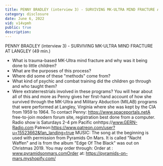 ```yaml
---
title: PENNY BRADLEY (interview 3) - SURVIVING MK-ULTRA MIND FRACTURE AT LANGLEY
category: disclosure
date: June 6, 2022
vid: v14vpmh
public: true
description:
---
```

PENNY BRADLEY (interview 3) - SURVIVING MK-ULTRA MIND FRACTURE AT LANGLEY (49 min.)
- What is trauma-based MK-Ultra mind fracture and why was it being done to little children?
- What are the purposes of this process?
- Where did some of these "methods" come from?
- What kind of psychic and combat training did the children go through and who taught them?
- Were extraterrestrials involved in these programs?
You will hear about all of this and more as Penny gives her first-hand account of how she survived through the MK-Ultra and Military Abduction (MILAB) programs that were performed at Langley, Virginia where she was kept by the CIA from 1959 to 1964.
To contact Penny:
https://www.spaceportals.net​​​​A free-to-join modern forum site, registration best done from a computer.
Radio show is Saturdays 2-4 pm Pacific onhttps://www.GERN-Radio.com
Patreon:https://www.patreon.com/user?u=15523662&fan_landing=true
MUSIC:
The song at the beginning is used with permission from Pyramids On Mars.
It is called "Nacht Waffen" and is from the album "Edge Of The Black" was out on Christmas 2019.
You may order through:
Order at : www.pyramidsonmars.comOrder at: https://pyramids-on-mars.myshopify.com/
